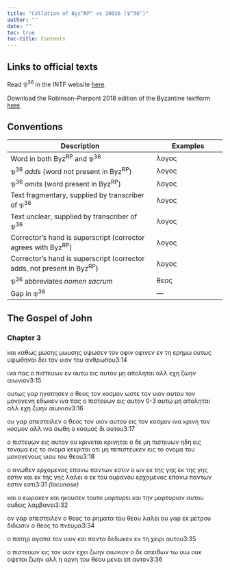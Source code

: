 ```yaml
---
title: "Collation of Byz^RP^ vs 10036 (𝔓^36^)"
author: ""
date: ""
toc: true
toc-title: Contents
---
```


::: {.callout-note appearance="minimal" icon="false" collapse="true"}
# Links to official texts

Read 𝔓^36^ in the INTF website [here](https://ntvmr.uni-muenster.de/manuscript-workspace?docID=10036).

Download the Robinson-Pierpont 2018 edition of the Byzantine textform [here](https://web.archive.org/web/20210413060536/https://byzantinetext.com/wp-content/uploads/2021/03/robinson-pierpont-2018-gnt-edition.pdf).


:::


::: {.callout-note appearance="minimal" icon="false" collapse="true"}
# Conventions

| Description                                                              	| Examples                           	|
|--------------------------------------------------------------------------	|------------------------------------	|
| Word in both Byz^RP^ and 𝔓^36^                                   	| λογος                              	|
| 𝔓^36^ *adds* (word not present in Byz^RP^)                       	| [λογος]{.greek-added}            	|
| 𝔓^36^ *omits* (word present in Byz^RP^)                          	| [λογος]{.greek-omitted}          	|
| Text fragmentary, supplied by transcriber of 𝔓^36^               	| [λογος]{.greek-supplied}         	|
| Text unclear, supplied by transcriber of 𝔓^36^                   	| [λογος]{.unclear}                	|
| Corrector's hand is superscript (corrector agrees with Byz^RP^)          	| [λογος]{.corr}                   	|
| Corrector's hand is superscript (corrector adds, not present in Byz^RP^) 	| [[λογος]{.corr}]{.greek-added} 	|
| 𝔓^36^ abbreviates *nomen sacrum*                                 	| [θεος]{.greek-abbr}            	|
| Gap in 𝔓^36^                                                     	| [―]{.gap}                        	|
:::

## The Gospel of John

### Chapter 3

και καθω[ς]{.unclear} [μωσης]{.greek-omitted} [[μωυσης]{.greek-supplied}]{.greek-added} [υψωσεν]{.greek-supplied} τον [οφιν]{.greek-omitted} [οφιν[εν]{.greek-supplied}]{.greek-added} [εν]{.greek-omitted} [τη]{.greek-supplied} [ερημω]{.greek-supplied} [ουτως]{.greek-supplied} [υψωθην]{.unclear}[αι]{.greek-supplied} [δει]{.greek-supplied} [τον]{.greek-supplied} [υιον]{.greek-supplied} [του]{.greek-supplied} [ανθρωπου]{.greek-abbr}[3:14]{.aside}

ινα πας ο [πιστευων]{.greek-supplied} [[εν]{.greek-supplied}]{.greek-added} [[αυτω]{.greek-supplied}]{.greek-added} [εις]{.greek-omitted} [αυτον]{.greek-omitted} [μη]{.greek-omitted} [αποληται]{.greek-omitted} [αλλ]{.greek-omitted} εχη ζωη[ν]{.unclear} [αιωνιον]{.greek-supplied}[3:15]{.aside}

[ουτως]{.greek-supplied} [γαρ]{.greek-supplied} ηγαπη[σ]{.unclear}[εν]{.greek-supplied} [ο]{.greek-supplied} [θεος]{.greek-abbr} [τον]{.greek-supplied} [κοσμον]{.greek-supplied} [ωσ]{.greek-supplied}[τε]{.unclear} τον υιο[ν]{.unclear} [αυτου]{.greek-supplied} [τον]{.greek-supplied} [μονογενη]{.greek-supplied} [ε]{.unclear}δωκε[ν]{.unclear} ινα [πας]{.greek-supplied} [ο]{.greek-supplied} [πιστευων]{.greek-supplied} [εις]{.greek-omitted} [αυτον]{.greek-omitted} [[0-3]{.greek-supplied}]{.greek-added} [[αυ]{.unclear}τω]{.greek-added} μη [αποληται]{.greek-supplied} [αλλ]{.greek-supplied} [εχη]{.greek-supplied} ζωην α[ιωνιον]{.greek-supplied}[3:16]{.aside}

[ου]{.greek-supplied} [γαρ]{.greek-supplied} [απεστειλεν]{.greek-supplied} [ο]{.unclear} [θεος]{.greek-abbr} τον [υιον]{.greek-supplied} [αυτου]{.greek-omitted} [εις]{.greek-supplied} [τον]{.greek-supplied} [κοσ]{.greek-supplied}[μ]{.unclear}ον ινα [κρινη]{.greek-supplied} [τον]{.greek-supplied} [κοσμον]{.greek-supplied} [αλ]{.greek-supplied}[λ]{.unclear} ινα [σωθη]{.greek-supplied} [ο]{.greek-supplied} [κοσμος]{.greek-supplied} [δι]{.greek-supplied} [αυτο]{.greek-supplied}υ[3:17]{.aside}

ο πιστευ[ων]{.greek-supplied} [εις]{.greek-supplied} [αυτον]{.greek-supplied} [ου]{.greek-supplied} [κρινεται]{.greek-omitted} [[κρι]{.greek-supplied}[ν]{.unclear}ηται]{.greek-added} ο δε [μη]{.greek-supplied} [πιστευων]{.greek-supplied} [ηδη]{.greek-omitted} [[εις]{.greek-supplied}]{.greek-added} [[τ]{.unclear}ονομα]{.greek-added} [[[εις]{.greek-supplied}]{.corr}]{.greek-added} [[το]{.corr}]{.greek-added} [[ονομα]{.corr}]{.greek-added} [κεκριται]{.greek-supplied} [οτι]{.greek-supplied} [μη]{.greek-supplied} [πεπι]{.greek-supplied}στευκεν [εις]{.greek-supplied} [το]{.greek-supplied} [ονομα]{.greek-supplied} [του]{.greek-supplied} [μο]{.greek-supplied}[ν]{.unclear}ογενο[υς]{.unclear} [υιου]{.greek-omitted} [του]{.greek-omitted} [θεου]{.greek-omitted}[3:18]{.aside}

[ο]{.greek-omitted} [ανωθεν]{.greek-omitted} [ερχομενος]{.greek-omitted} [επανω]{.greek-omitted} πα[ν]{.unclear}[των]{.greek-supplied} [εστιν]{.greek-supplied} [ο]{.greek-supplied} [ων]{.greek-supplied} [εκ]{.greek-supplied} [της]{.greek-supplied} [γης]{.greek-supplied} [εκ]{.greek-omitted} [της]{.greek-omitted} [γης]{.greek-omitted} [εστιν]{.greek-omitted} [και]{.greek-omitted} εκ τη[ς]{.greek-supplied} [γης]{.greek-supplied} [λαλει]{.greek-supplied} [ο]{.greek-supplied} [εκ]{.greek-supplied} [του]{.greek-supplied} [ουρανου]{.greek-abbr} ερχο[μ]{.unclear}[ενος]{.greek-supplied} [επανω]{.greek-supplied} [παντων]{.greek-supplied} [εστιν]{.greek-omitted} [εστι]{.greek-added}[[3:31 *(lacunose)*]{.lacunose}]{.aside}

[και]{.greek-omitted} [ο]{.unclear} [εωρακεν]{.greek-supplied} [και]{.greek-supplied} [ηκουσεν]{.greek-supplied} τουτο [μ]{.unclear}[αρτυρει]{.greek-supplied} [και]{.greek-supplied} [την]{.greek-supplied} [μαρτυ]{.greek-supplied}[ριαν]{.greek-supplied} [αυτου]{.greek-omitted} [ουδεις]{.greek-omitted} [λαμβανει]{.greek-omitted}[3:32]{.aside}

[ον]{.greek-omitted} [γαρ]{.greek-omitted} [απε]{.greek-supplied}[στειλεν]{.greek-supplied} [ο]{.greek-supplied} [θεος]{.greek-abbr} [τα]{.greek-supplied} [ρηματα]{.greek-supplied} [του]{.greek-supplied} [θεου]{.greek-abbr} [λαλει]{.greek-supplied} [ου]{.greek-supplied} [γαρ]{.greek-supplied} [εκ]{.greek-supplied} [μετρου]{.greek-supplied} [διδω]{.unclear}[σιν]{.greek-supplied} [ο]{.greek-omitted} [θεος]{.greek-omitted} [το]{.greek-supplied} [πνευμα]{.greek-abbr}[3:34]{.aside}

[ο]{.greek-supplied} [πατηρ]{.greek-abbr} [αγαπα]{.greek-supplied} [τ]{.unclear}ον [υιον]{.greek-supplied} [και]{.greek-supplied} [παντα]{.greek-supplied} [δεδ]{.greek-supplied}[ωκεν]{.unclear} [εν]{.greek-supplied} [τη]{.greek-supplied} [χειρι]{.greek-supplied} [αυτου]{.greek-supplied}[3:35]{.aside}

[ο]{.greek-supplied} [π]{.greek-supplied}[ι]{.unclear}σ[τευ]{.greek-supplied}[ων]{.greek-supplied} [εις]{.greek-omitted} [τον]{.greek-omitted} [υιον]{.greek-omitted} [εχει]{.greek-omitted} [ζωην]{.greek-omitted} [αιωνιον]{.greek-omitted} [ο]{.greek-omitted} [δε]{.greek-omitted} [απειθων]{.greek-omitted} [τω]{.greek-omitted} [υιω]{.greek-omitted} [ουκ]{.greek-omitted} [οψεται]{.greek-omitted} [ζωην]{.greek-omitted} [αλλ]{.greek-omitted} [η]{.greek-omitted} [οργη]{.greek-omitted} [του]{.greek-omitted} [θεου]{.greek-omitted} [μενει]{.greek-omitted} [επ]{.greek-omitted} [αυτον]{.greek-omitted}[3:36]{.aside}

